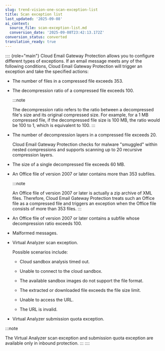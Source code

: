 ```yaml
---
slug: trend-vision-one-scan-exception-list
title: Scan exception list
last_updated: '2025-09-08'
ai_context:
  source_file: scan-exception-list.md
  conversion_date: '2025-09-08T23:42:13.172Z'
conversion_status: converted
translation_ready: true
---
```


:::: {role="main"}
Cloud Email Gateway Protection allows you to configure different types of exceptions. If an email message meets any of the following conditions, Cloud Email Gateway Protection will trigger an exception and take the specified actions:

- The number of files in a compressed file exceeds 353.

- The decompression ratio of a compressed file exceeds 100.

  :::note

  The decompression ratio refers to the ratio between a decompressed file's size and its original compressed size. For example, for a 1 MB compressed file, if the decompressed file size is 100 MB, the ratio would be 100 to 1, which is equivalent to 100.
  :::

- The number of decompression layers in a compressed file exceeds 20.

  Cloud Email Gateway Protection checks for malware "smuggled" within nested compressions and supports scanning up to 20 recursive compression layers.

- The size of a single decompressed file exceeds 60 MB.

- An Office file of version 2007 or later contains more than 353 subfiles.

  :::note

  An Office file of version 2007 or later is actually a zip archive of XML files. Therefore, Cloud Email Gateway Protection treats such an Office file as a compressed file and triggers an exception when the Office file consists of more than 353 files.
  :::

- An Office file of version 2007 or later contains a subfile whose decompression ratio exceeds 100.

- Malformed messages.

- Virtual Analyzer scan exception.

  Possible scenarios include:

  - Cloud sandbox analysis timed out.

  - Unable to connect to the cloud sandbox.

  - The available sandbox images do not support the file format.

  - The extracted or downloaded file exceeds the file size limit.

  - Unable to access the URL.

  - The URL is invalid.

- Virtual Analyzer submission quota exception.

:::note

The Virtual Analyzer scan exception and submission quota exception are available only in inbound protection.
:::
::::
